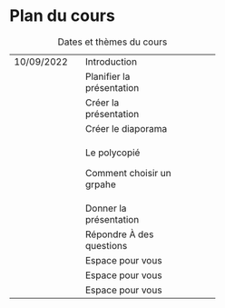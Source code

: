 # Plan du cours

+------------+---------------------------+----------+
| 10/09/2022 | Introduction              |          |
+------------+---------------------------+----------+
|            | Planifier la présentation |          |
+------------+---------------------------+----------+
|            | Créer la présentation     |          |
+------------+---------------------------+----------+
|            | Créer le diaporama        |          |
+------------+---------------------------+----------+
|            | Le polycopié              |          |
|            |                           |          |
|            | Comment choisir un grpahe |          |
+------------+---------------------------+----------+
|            | Donner la présentation    |          |
+------------+---------------------------+----------+
|            | Répondre À des questions  |          |
+------------+---------------------------+----------+
|            | Espace pour vous          |          |
+------------+---------------------------+----------+
|            | Espace pour vous          |          |
+------------+---------------------------+----------+
|            | Espace pour vous          |          |
+------------+---------------------------+----------+

: Dates et thèmes du cours
